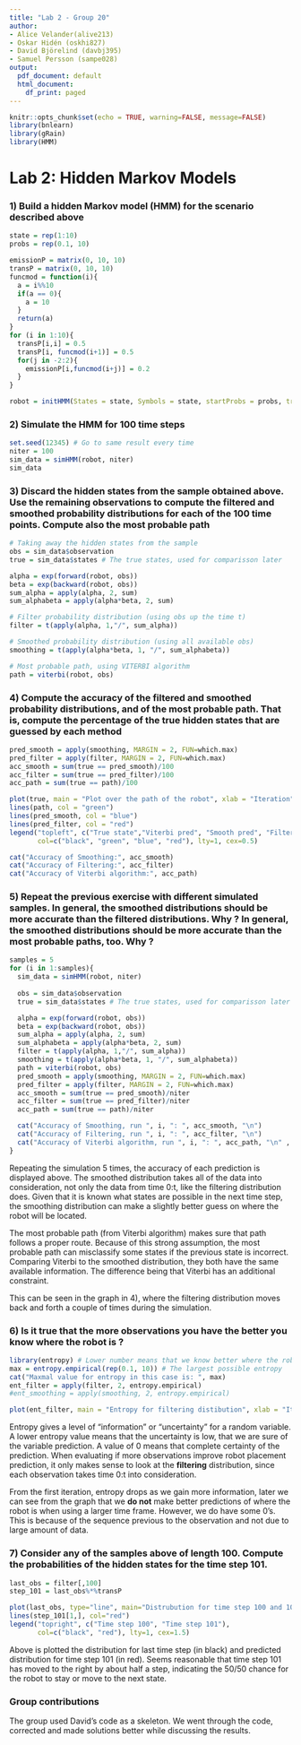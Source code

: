```yaml
---
title: "Lab 2 - Group 20"
author:
- Alice Velander(alive213) 
- Oskar Hidén (oskhi827) 
- David Björelind (davbj395) 
- Samuel Persson (sampe028)
output:
  pdf_document: default
  html_document:
    df_print: paged
---
```


```r
knitr::opts_chunk$set(echo = TRUE, warning=FALSE, message=FALSE)
library(bnlearn)
library(gRain)
library(HMM)
```

# Lab 2: Hidden Markov Models

### 1) Build a hidden Markov model (HMM) for the scenario described above
```r
state = rep(1:10)
probs = rep(0.1, 10)

emissionP = matrix(0, 10, 10)
transP = matrix(0, 10, 10)
funcmod = function(i){
  a = i%%10
  if(a == 0){
    a = 10
  }
  return(a)
}
for (i in 1:10){
  transP[i,i] = 0.5
  transP[i, funcmod(i+1)] = 0.5
  for(j in -2:2){
    emissionP[i,funcmod(i+j)] = 0.2
  }  
}

robot = initHMM(States = state, Symbols = state, startProbs = probs, transProbs = transP, emissionProbs = emissionP)
```


### 2) Simulate the HMM for 100 time steps
```r
set.seed(12345) # Go to same result every time
niter = 100
sim_data = simHMM(robot, niter)
sim_data

```


### 3) Discard the hidden states from the sample obtained above. Use the remaining observations to compute the filtered and smoothed probability distributions for each of the 100 time points. Compute also the most probable path
```r
# Taking away the hidden states from the sample
obs = sim_data$observation
true = sim_data$states # The true states, used for comparisson later

alpha = exp(forward(robot, obs))
beta = exp(backward(robot, obs))
sum_alpha = apply(alpha, 2, sum)
sum_alphabeta = apply(alpha*beta, 2, sum)

# Filter probability distribution (using obs up the time t)
filter = t(apply(alpha, 1,"/", sum_alpha))

# Smoothed probability distribution (using all available obs)
smoothing = t(apply(alpha*beta, 1, "/", sum_alphabeta))

# Most probable path, using VITERBI algorithm
path = viterbi(robot, obs)
```


### 4) Compute the accuracy of the filtered and smoothed probability distributions, and of the most probable path. That is, compute the percentage of the true hidden states that are guessed by each method
```r

pred_smooth = apply(smoothing, MARGIN = 2, FUN=which.max)
pred_filter = apply(filter, MARGIN = 2, FUN=which.max)
acc_smooth = sum(true == pred_smooth)/100
acc_filter = sum(true == pred_filter)/100
acc_path = sum(true == path)/100

plot(true, main = "Plot over the path of the robot", xlab = "Iteration", ylab = "State", col = "black", pch=16)
lines(path, col = "green")
lines(pred_smooth, col = "blue")
lines(pred_filter, col = "red")
legend("topleft", c("True state","Viterbi pred", "Smooth pred", "Filter pred"),
       col=c("black", "green", "blue", "red"), lty=1, cex=0.5)

cat("Accuracy of Smoothing:", acc_smooth)
cat("Accuracy of Filtering:", acc_filter)
cat("Accuracy of Viterbi algorithm:", acc_path)

```


### 5) Repeat the previous exercise with different simulated samples. In general, the smoothed distributions should be more accurate than the filtered distributions. Why ? In general, the smoothed distributions should be more accurate than the most probable paths, too. Why ?
```r
samples = 5
for (i in 1:samples){
  sim_data = simHMM(robot, niter)
  
  obs = sim_data$observation
  true = sim_data$states # The true states, used for comparisson later

  alpha = exp(forward(robot, obs))
  beta = exp(backward(robot, obs))
  sum_alpha = apply(alpha, 2, sum)
  sum_alphabeta = apply(alpha*beta, 2, sum)
  filter = t(apply(alpha, 1,"/", sum_alpha))
  smoothing = t(apply(alpha*beta, 1, "/", sum_alphabeta))
  path = viterbi(robot, obs)
  pred_smooth = apply(smoothing, MARGIN = 2, FUN=which.max)
  pred_filter = apply(filter, MARGIN = 2, FUN=which.max)
  acc_smooth = sum(true == pred_smooth)/niter
  acc_filter = sum(true == pred_filter)/niter
  acc_path = sum(true == path)/niter

  cat("Accuracy of Smoothing, run ", i, ": ", acc_smooth, "\n")
  cat("Accuracy of Filtering, run ", i, ": ", acc_filter, "\n")
  cat("Accuracy of Viterbi algorithm, run ", i, ": ", acc_path, "\n" , "\n")
}

```

Repeating the simulation 5 times, the accuracy of each prediction is displayed above. The smoothed distribution takes all of the data into consideration, not only the data from time 0:t, like the filtering distribution does. Given that it is known what states are possible in the next time step, the smoothing distribution can make a slightly better guess on where the robot will be located.

The most probable path (from Viterbi algorithm) makes sure that path follows a proper route. Because of this strong assumption, the most probable path can misclassify some states if the previous state is incorrect. Comparing Viterbi to the smoothed distribution, they both have the same available information. The difference being that Viterbi has an additional constraint.

This can be seen in the graph in 4), where the filtering distribution moves back and forth a couple of times during the simulation.

### 6) Is it true that the more observations you have the better you know where the robot is ?
```r
library(entropy) # Lower number means that we know better where the robot is
max = entropy.empirical(rep(0.1, 10)) # The largest possible entropy
cat("Maxmal value for entropy in this case is: ", max)
ent_filter = apply(filter, 2, entropy.empirical)
#ent_smoothing = apply(smoothing, 2, entropy.empirical)

plot(ent_filter, main = "Entropy for filtering distibution", xlab = "Iterations", ylab = "Entropy")

```
Entropy gives a level of "information" or "uncertainty" for a random variable. A lower entropy value means that the uncertainty is low, that we are sure of the variable prediction. A value of 0 means that complete certainty of the prediction. When evaluating if more observations improve robot placement prediction, it only makes sense to look at the **filtering** distribution, since each observation takes time 0:t into consideration.

From the first iteration, entropy drops as we gain more information, later we can see from the graph that we **do not** make better predictions of where the robot is when using a larger time frame. However, we do have some 0's. This is because of the sequence previous to the observation and not due to large amount of data.

### 7) Consider any of the samples above of length 100. Compute the probabilities of the hidden states for the time step 101.
```r
last_obs = filter[,100]
step_101 = last_obs%*%transP

plot(last_obs, type="line", main="Distrubution for time step 100 and 101", xlab="State", ylab="Probability")
lines(step_101[1,], col="red")
legend("topright", c("Time step 100", "Time step 101"),
       col=c("black", "red"), lty=1, cex=1.5)

```
Above is plotted the distribution for last time step (in black) and predicted distribution for time step 101 (in red). Seems reasonable that time step 101 has moved to the right by about half a step, indicating the 50/50 chance for the robot to stay or move to the next state.


### Group contributions
The group used David's code as a skeleton. We went through the code, corrected and made solutions better while discussing the results.

